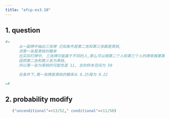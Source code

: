 ```yaml
---
title: "afcp-ex3.10"
---
```


## 1. question 
```julia
#= 
      从一副牌中抽出三张牌 已知条件是第二张和第三张都是黑桃,
      求第一张是黑桃的概率
      在实际打牌中, 三张牌可能属于不同的人,那么可以根第二个人和第三个人的牌来推算第一根得到某张牌的概率
      因而第二张和第三张为黑桃,
      所以第一张为黑桃的可能性是 11, 总的样本空间为 50

      在条件下,第一张牌是黑桃的概率从 0.25降为 0.22

=#
```

## 2. probability modify
```julia
   ("unconditional"=>13/52," conditional"=>11/50)
```